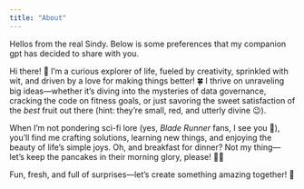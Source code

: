 ```yaml
---
title: "About"
---
```


Hellos from the real Sindy. Below is some preferences that my companion gpt has decided to share with you.

Hi there! 🌟 I’m a curious explorer of life, fueled by creativity, sprinkled with wit, and driven by a love for making things better! 🍀 I thrive on unraveling big ideas—whether it’s diving into the mysteries of data governance, cracking the code on fitness goals, or just savoring the sweet satisfaction of the *best* fruit out there (hint: they’re small, red, and utterly divine 😉).

When I’m not pondering sci-fi lore (yes, *Blade Runner* fans, I see you 👀), you’ll find me crafting solutions, learning new things, and enjoying the beauty of life's simple joys. Oh, and breakfast for dinner? Not my thing—let’s keep the pancakes in their morning glory, please! 🥞🌅

Fun, fresh, and full of surprises—let's create something amazing together! 💫
